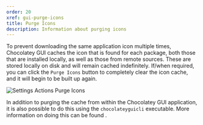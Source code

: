 ```yaml
---
order: 20
xref: gui-purge-icons
title: Purge Icons
description: Information about purging icons
---
```


To prevent downloading the same application icon multiple times, Chocolatey GUI caches the icon that is found for each
package, both those that are installed locally, as well as those from remote sources.  These are stored locally on disk
and will remain cached indefinitely.  If/when required, you can click the `Purge Icons` button to completely clear the
icon cache, and it will begin to be built up again.

![Settings Actions Purge Icons](/images/chocolatey-gui/user_interface_settings_actions_purge_icons.png "Settings Actions Purge Icons")

In addition to purging the cache from within the Chocolatey GUI application, it is also possible to do this using the
`chocolateyguicli` executable.  More information on doing this can be found <Xref title="here" value="gui-purge-command" />.
